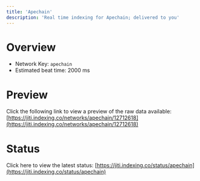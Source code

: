 ```yaml
---
title: 'Apechain'
description: 'Real time indexing for Apechain; delivered to you'
---
```


# Overview
- Network Key: `apechain`
- Estimated beat time: 2000 ms

# Preview
Click the following link to view a preview of the raw data available: [https://jiti.indexing.co/networks/apechain/12712618](https://jiti.indexing.co/networks/apechain/12712618)

# Status
Click here to view the latest status: [https://jiti.indexing.co/status/apechain](https://jiti.indexing.co/status/apechain)

